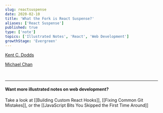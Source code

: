 ```yaml
---
slug: reactsuspense
date: 2020-02-10
title: 'What the Fork is React Suspense?'
aliases: ['React Suspense']
published: true
type: ['note']
topics: ['Illustrated Notes', 'React', 'Web Development']
growthStage: 'Evergreen'
---
```




[Kent C. Dodds](https://twitter.com/kentcdodds)

<a noTip href="https://egghead.io/courses/use-suspense-to-simplify-your-async-ui"><ImageFrame width="90%" alt="Shareable Custom Hooks in React" src="https://og-image-egghead-course.now.sh/use-suspense-to-simplify-your-async-ui" /></a>

[Michael Chan](https://twitter.com/chantastic)

<a noTip href="https://egghead.io/courses/build-an-app-with-react-suspense"><ImageFrame width="90%" alt="Shareable Custom Hooks in React" src="https://og-image-egghead-course.now.sh/build-an-app-with-react-suspense" /></a>


<Image alt="" src="https://res.cloudinary.com/dg3gyk0gu/image/upload/c_scale,w_800/v1592262756/maggieappleton.com/egghead-course-notes/reactsuspense/WftReactSuspense_1.png" />

<Image alt="" src="https://res.cloudinary.com/dg3gyk0gu/image/upload/c_scale,w_900/v1592262756/maggieappleton.com/egghead-course-notes/reactsuspense/WftReactSuspense_2.png" />

<Image alt="" src="https://res.cloudinary.com/dg3gyk0gu/image/upload/c_scale,w_900/v1592262755/maggieappleton.com/egghead-course-notes/reactsuspense/WftReactSuspense_3.png" />

<Image alt="" src="https://res.cloudinary.com/dg3gyk0gu/image/upload/c_scale,w_900/v1592262754/maggieappleton.com/egghead-course-notes/reactsuspense/WftReactSuspense_4.png" />

---

#### Want more illustrated notes on web development?

Take a look at [[Building Custom React Hooks]], [[Fixing Common Git Mistakes]], or the [[JavaScript Bits You Skipped the First Time Around]]